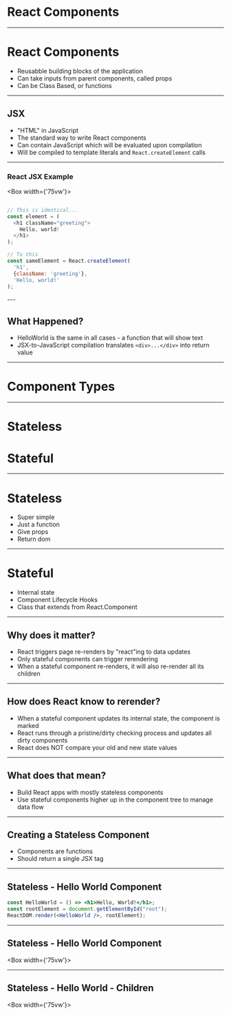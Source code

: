 

# React Components 

---

# React Components

- Reusabble building blocks of the application
- Can take inputs from parent components, called props
- Can be Class Based, or functions 

---

## JSX

- "HTML" in JavaScript
- The standard way to write React components
- Can contain JavaScript which will be evaluated upon compilation
- Will be compiled to template literals and `React.createElement` calls

---

### React JSX Example 

<Box width={'75vw'}>

```javascript JSX Example

// This is identical...
const element = (
  <h1 className="greeting">
    Hello, world!
  </h1>
);

// To this
const sameElement = React.createElement(
  'h1',
  {className: 'greeting'},
  'Hello, world!'
);
```

</Box>
---

## What Happened?

- HelloWorld is the same in all cases - a function that will show text
- JSX-to-JavaScript compilation translates `<div>...</div>` into return value
---

# Component Types

---

# Stateless
# Stateful

---


# Stateless

- Super simple
- Just a function
- Give props
- Return dom

---

# Stateful

- Internal state
- Component Lifecycle Hooks
- Class that extends from React.Component

---

## Why does it matter?

- React triggers page re-renders by "react"ing to data updates
- Only stateful components can trigger rerendering
- When a stateful component re-renders, it will also re-render all its children

---

## How does React know to rerender?
- When a stateful component updates its internal state, the component is marked
- React runs through a pristine/dirty checking process and updates all dirty components
- React does NOT compare your old and new state values

---

## What does that mean?

- Build React apps with mostly stateless components
- Use stateful components higher up in the component tree to manage data flow

---

## Creating a Stateless Component

- Components are functions
- Should return a single JSX tag

---

## Stateless - Hello World Component

```jsx
const HelloWorld = () => <h1>Hello, World!</h1>;
const rootElement = document.getElementById("root");
ReactDOM.render(<HelloWorld />, rootElement);
```

---

## Stateless - Hello World Component

<Box width={'75vw'}>
  <CodeSandbox src="https://codesandbox.io/embed/1080oxnw33?eslint=1&fontsize=14&hidenavigation=1&module=%2Fsrc%2Findex.js&moduleview=1&highlights=4"/>
</Box>

---

## Stateless - Hello World - Children

<Box width={'75vw'}>
  <CodeSandbox src="https://codesandbox.io/embed/8l3wmjzk82?eslint=1&fontsize=14&hidenavigation=1&module=%2Fsrc%2Fhello-world.js"/>
</Box>



